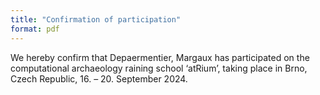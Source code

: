 ```yaml
---
title: "Confirmation of participation"
format: pdf
---
```


We hereby confirm that Depaermentier, Margaux has participated on the computational archaeology raining school 'atRium', taking place in Brno, Czech Republic, 16. -- 20. September 2024.

